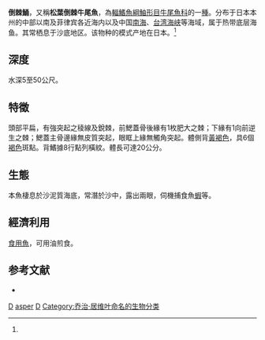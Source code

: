 {{Speciesbox
| genus = Rogadius
| species = asper
| status = NE
| status_system = IUCN3.1
| trend = unknown
| authority = [[Cuvier|Cuvier]], 1892<ref name='id8578'>{{cite web| url =http://www.bioinfo.cn/db05/BjdwSpecies.php?action=view&id=8578| title =倒棘鲬| work =中国动物物种编目数据库| publisher =中国科学院微生物研究所| author =中国科学院动物研究所| accessdate =2009-04-16| deadurl =yes| archiveurl =https://web.archive.org/web/20131203122335/http://www.bioinfo.cn/db05/BjdwSpecies.php?action=view| archivedate =2013-12-03}}</ref>
| synonyms = *''Platycephalus asper''<br /><small>Cuvier, 1829</small>''
}}

'''倒棘鯒'''，又稱'''松葉倒棘牛尾魚'''，為[[輻鰭魚綱|輻鰭魚綱]][[鮋形目|鮋形目]][[牛尾魚科|牛尾魚科]]的一[[種|種]]。分布于日本本州的中部以南及菲律宾各近海内以及中国[[南海|南海]]、[[台湾海峡|台湾海峡]]等海域，属于热带底层海鱼。其常栖息于沙底地区。该物种的模式产地在日本。<ref name='id8578'/>

==深度==
水深5至50公尺。

==特徵==
頭部平扁，有強突起之稜線及銳棘，前鰓蓋骨後緣有1枚肥大之棘；下緣有1向前逆生之棘；鰓蓋主骨邊緣無皮質突起，眼眶上緣無觸角突起。體側背[[黃褐色|黃褐色]]，具6個[[褐色|褐色]]斑點。背鰭據8行點列橫紋。體長可達20公分。

==生態==
本魚棲息於沙泥質海底，常潛於沙中，露出兩眼，伺機捕食魚[[蝦|蝦]]等。

==經濟利用==
[[食用魚|食用魚]]，可用油煎食。

==参考文献==
{{reflist}}
* {{TaiBNET| zh=松葉倒棘牛尾魚 | id=382815 | binomial=Rogadius asper | authority=Cuvier, 1829 | var= | accessdate=2013-01-24}}
{{Taxonbar|from=Q5026473}}

[[Category:食用鱼|D]]
[[Category:倒棘鯒屬|asper]]
[[Category:1892年描述的鱼类|D]]
[[Category:乔治·居维叶命名的生物分类|Category:乔治·居维叶命名的生物分类]]